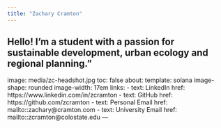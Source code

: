 ```yaml
---
title: "Zachary Cramton"
---
```

Hello! I'm a student with a passion for sustainable development, urban ecology and regional planning."
---
image: media/zc-headshot.jpg
toc: false
about:
  template: solana
  image-shape: rounded
  image-width: 17em
  links:
    - text: LinkedIn
      href: https://www.linkedin.com/in/zcramton
    - text: GitHub
      href: https://github.com/zcramton
    - text: Personal Email
      href: mailto::zachary@cramton.com
    - text: University Email
      href: mailto::zcramton@colostate.edu
---